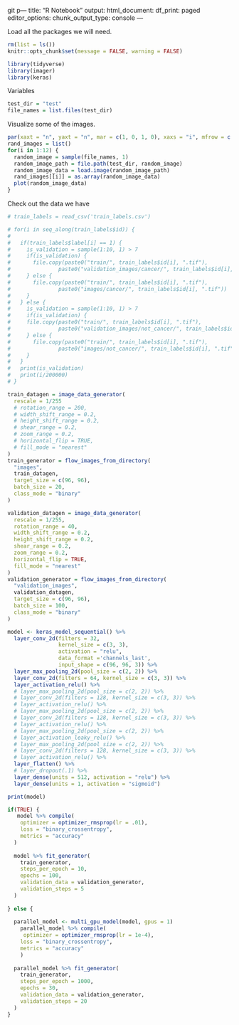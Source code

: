 git p---
title: "R Notebook"
output:
  html_document:
    df_print: paged
editor_options: 
  chunk_output_type: console
---

Load all the packages we will need.

```r
rm(list = ls())
knitr::opts_chunk$set(message = FALSE, warning = FALSE)
```

```r
library(tidyverse)
library(imager)
library(keras)
```


Variables
```r
test_dir = "test"
file_names = list.files(test_dir)
```


Visualize some of the images. 
```r
par(xaxt = "n", yaxt = "n", mar = c(1, 0, 1, 0), xaxs = "i", mfrow = c(3, 4))
rand_images = list()
for(i in 1:12) {
  random_image = sample(file_names, 1)
  random_image_path = file.path(test_dir, random_image)
  random_image_data = load.image(random_image_path)
  rand_images[[i]] = as.array(random_image_data)
  plot(random_image_data)
}
```



Check out the data we have

```r
# train_labels = read_csv('train_labels.csv')
```

```r
# for(i in seq_along(train_labels$id)) {
#   
#   if(train_labels$label[i] == 1) {
#     is_validation = sample(1:10, 1) > 7
#     if(is_validation) {
#       file.copy(paste0("train/", train_labels$id[i], ".tif"),
#               paste0("validation_images/cancer/", train_labels$id[i], ".tif"))
#     } else {
#       file.copy(paste0("train/", train_labels$id[i], ".tif"),
#               paste0("images/cancer/", train_labels$id[i], ".tif"))
#     }
#   } else {
#     is_validation = sample(1:10, 1) > 7
#     if(is_validation) { 
#     file.copy(paste0("train/", train_labels$id[i], ".tif"),
#               paste0("validation_images/not_cancer/", train_labels$id[i], ".tif"))
#     } else {
#       file.copy(paste0("train/", train_labels$id[i], ".tif"),
#               paste0("images/not_cancer/", train_labels$id[i], ".tif"))
#     }
#   }
#   print(is_validation)
#   print(i/200000)
# }
```

```r
train_datagen = image_data_generator(
  rescale = 1/255
  # rotation_range = 200,
  # width_shift_range = 0.2,
  # height_shift_range = 0.2,
  # shear_range = 0.2,
  # zoom_range = 0.2,
  # horizontal_flip = TRUE,
  # fill_mode = "nearest"
)
train_generator = flow_images_from_directory(
  "images",
  train_datagen,
  target_size = c(96, 96),
  batch_size = 20,
  class_mode = "binary"
)
```

```r
validation_datagen = image_data_generator(
  rescale = 1/255,
  rotation_range = 40,
  width_shift_range = 0.2,
  height_shift_range = 0.2,
  shear_range = 0.2,
  zoom_range = 0.2,
  horizontal_flip = TRUE,
  fill_mode = "nearest"
)
validation_generator = flow_images_from_directory(
  "validation_images",
  validation_datagen,
  target_size = c(96, 96),
  batch_size = 100,
  class_mode = "binary"
)
```

```r
model <- keras_model_sequential() %>% 
  layer_conv_2d(filters = 32, 
                kernel_size = c(3, 3), 
                activation = "relu",
                data_format ='channels_last',
                input_shape = c(96, 96, 3)) %>% 
  layer_max_pooling_2d(pool_size = c(2, 2)) %>% 
  layer_conv_2d(filters = 64, kernel_size = c(3, 3)) %>%
  layer_activation_relu() %>% 
  # layer_max_pooling_2d(pool_size = c(2, 2)) %>%
  # layer_conv_2d(filters = 128, kernel_size = c(3, 3)) %>%
  # layer_activation_relu() %>% 
  # layer_max_pooling_2d(pool_size = c(2, 2)) %>%
  # layer_conv_2d(filters = 128, kernel_size = c(3, 3)) %>%
  # layer_activation_relu() %>% 
  # layer_max_pooling_2d(pool_size = c(2, 2)) %>%
  # layer_activation_leaky_relu() %>% 
  # layer_max_pooling_2d(pool_size = c(2, 2)) %>%
  # layer_conv_2d(filters = 128, kernel_size = c(3, 3)) %>%
  # layer_activation_relu() %>% 
  layer_flatten() %>%
  # layer_dropout(.1) %>% 
  layer_dense(units = 512, activation = "relu") %>%
  layer_dense(units = 1, activation = "sigmoid")
```

```r
print(model)
```

```r

if(TRUE) {
   model %>% compile(
    optimizer = optimizer_rmsprop(lr = .01),
    loss = "binary_crossentropy",
    metrics = "accuracy"
  )
                
  model %>% fit_generator(
    train_generator,
    steps_per_epoch = 10,
    epochs = 100,
    validation_data = validation_generator,
    validation_steps = 5
  )
  
} else {
  
  parallel_model <- multi_gpu_model(model, gpus = 1)
    parallel_model %>% compile(
     optimizer = optimizer_rmsprop(lr = 1e-4),
    loss = "binary_crossentropy",
    metrics = "accuracy"
    )
  
  parallel_model %>% fit_generator(
    train_generator,
    steps_per_epoch = 1000,
    epochs = 30,
    validation_data = validation_generator,
    validation_steps = 20
  )
}


```

```r
```
